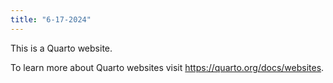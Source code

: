 ```yaml
---
title: "6-17-2024"
---
```


This is a Quarto website.

To learn more about Quarto websites visit <https://quarto.org/docs/websites>.

